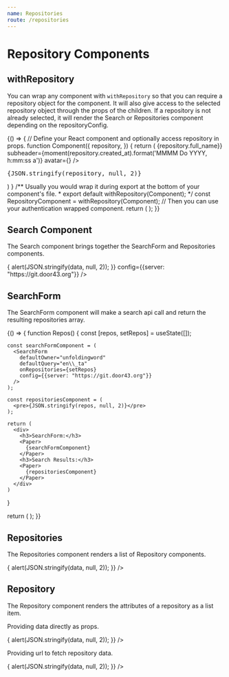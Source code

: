 ```yaml
---
name: Repositories
route: /repositories
---
```



# Repository Components

## withRepository

You can wrap any component with `withRepository` so that you can require a repository object for the component.
It will also give access to the selected repository object through the props of the children.
If a repository is not already selected, it will render the Search or Repositories component depending on the repositoryConfig.

<Playground>
{() => {
  // Define your React component and optionally access repository in props.
  function Component({
    repository,
  }) {
    return (
      <Card>
        <CardHeader title={<strong>{repository.full_name}</strong>} subheader={moment(repository.created_at).format('MMMM Do YYYY, h:mm:ss a')} avatar={<Avatar src={repository.owner.avatar_url} />} />
        <CardContent>
          <pre>{JSON.stringify(repository, null, 2)}</pre>
        </CardContent>
      </Card>
    )
  }
  /** Usually you would wrap it during export at the bottom of your component's file.
   *  export default withRepository(Component);
   */
  const RepositoryComponent = withRepository(Component);
  // Then you can use your authentication wrapped component.
  return (
    <Paper>
      <RepositoryComponent
        //** Pass any props as you normally would. */
        repositoryConfig={{
          defaultOwner:"unfoldingWord",
          defaultQuery:"en\\_ta",
          server: "https://git.door43.org",
        }}
        /** Pass a previously returned repository object to skip authentication form.
          repository={repository}
          */
      />
    </Paper>
  );
}}
</Playground>

<Props of={withRepository} />

## Search Component

The Search component brings together the SearchForm and Repositories components.

<Playground>
<Paper>
  <Search
    defaultOwner="unfoldingword"
    defaultQuery="en\\_ta"
    onRepository={(data) => {
      alert(JSON.stringify(data, null, 2));
    }}
    config={{server: "https://git.door43.org"}}
  />
</Paper>
</Playground>

<Props of={Search} />

## SearchForm

The SearchForm component will make a search api call and return the resulting repositories array.

<Playground>
{() => {
  function Repos() {
    const [repos, setRepos] = useState([]);

    const searchFormComponent = (
      <SearchForm
        defaultOwner="unfoldingword"
        defaultQuery="en\\_ta"
        onRepositories={setRepos}
        config={{server: "https://git.door43.org"}}
      />
    );

    const repositoriesComponent = (
      <pre>{JSON.stringify(repos, null, 2)}</pre>
    );

    return (
      <div>
        <h3>SearchForm:</h3>
        <Paper>
          {searchFormComponent}
        </Paper>
        <h3>Search Results:</h3>
        <Paper>
          {repositoriesComponent}
        </Paper>
      </div>
    )
  }

  return (
    <Repos />
  );
}}

</Playground>

<Props of={SearchForm} />

## Repositories

The Repositories component renders a list of Repository components.

<Playground>
<Paper>
  <Repositories
    urls={
      [
        "https://git.door43.org/api/v1/repos/unfoldingWord/en_ta",
        "https://git.door43.org/api/v1/repos/unfoldingWord/en_tw",
        "https://git.door43.org/api/v1/repos/unfoldingWord/en_tn",
        "https://git.door43.org/api/v1/repos/unfoldingWord/en_obs",
        "https://git.door43.org/api/v1/repos/door43-catalog/en_ta",
        "https://git.door43.org/api/v1/repos/door43-catalog/en_tw",
        "https://git.door43.org/api/v1/repos/door43-catalog/en_tn",
        "https://git.door43.org/api/v1/repos/door43-catalog/en_obs",
      ]
    }
    onRepository={(data) => {
      alert(JSON.stringify(data, null, 2));
    }}
  />
</Paper>
</Playground>

<Props of={Repositories} />

## Repository

The Repository component renders the attributes of a repository as a list item.

Providing data directly as props.

<Playground>
<Paper>
  <Repository
    repository={repositoryData}
    onRepository={(data) => {
      alert(JSON.stringify(data, null, 2));
    }}
  />
</Paper>
</Playground>

Providing url to fetch repository data.

<Playground>
<Paper>
  <Repository
    url="https://git.door43.org/api/v1/repos/door43-catalog/en_ta"
    onRepository={(data) => {
      alert(JSON.stringify(data, null, 2));
    }}
  />
</Paper>
</Playground>

<Props of={Repository} />
